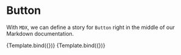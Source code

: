 <!-- Checkbox.stories.mdx -->



<Meta title="MDX/Checkbox" component={Button} />


# Button

With `MDX`, we can define a story for `Button` right in the middle of our
Markdown documentation.

<Canvas>
  <Story
    name="Unchecked"
    args={{
      x: "sm",
    }}
  >
    {Template.bind({})}
  </Story>
</Canvas>

<Canvas>
  <Story
    name="Adasdasd"
    args={{
      x: "xl",
    }}
  >
    {Template.bind({})}
  </Story>
</Canvas>
